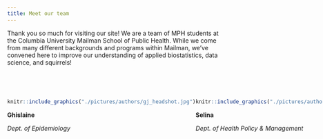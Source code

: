 ```yaml
---
title: Meet our team
---
```


Thank you so much for visiting our site! We are a team of MPH students at the Columbia University Mailman School of Public Health. While we come from many different backgrounds and programs within Mailman, we've convened here to improve our understanding of applied biostatistics, data science, and squirrels!  

<br><br>   

:::: {style="display: flex;"}

::: {.col}

```r
knitr::include_graphics("./pictures/authors/gj_headshot.jpg")
```

**Ghislaine**

*Dept. of Epidemiology*

:::

::: {.col}

```r
knitr::include_graphics("./pictures/authors/sh_headshot.jpg")
```

**Selina**

*Dept. of Health Policy & Management*

:::

::: {.col}

```r
knitr::include_graphics("./pictures/authors/co_headshot.jpg")
```

**Camille**

*Dept. of Sociomedical Sciences*

:::

::: {.col}

```r
knitr::include_graphics("./pictures/authors/ss_headshot.jpg")
```

**Sanika**

*Dept. of Sociomedical Sciences*

:::

::: {.col}

```r
knitr::include_graphics("./pictures/authors/cf_headshot.jpg")
```

**Carolyn**

*Dept. of Epidemiology*

:::

::::